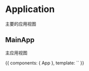 

<Meta title="Application" />

# Application

主要的应用视图

## MainApp

主应用视图

<Preview>
    <Story name="main-app">{{
        components: { App },
        template: `<App></App>`
    }}</Story>
</Preview>